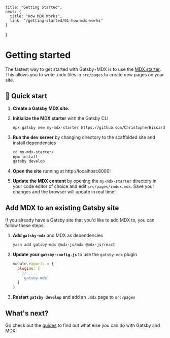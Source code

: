 	title: "Getting Started",
	next: {
	  title: "How MDX Works",
	  link: "/getting-started/01-how-mdx-works"
    }
}

# Getting started

The fastest way to get started with Gatsby+MDX is to use the [MDX
starter](https://github.com/ChristopherBiscardi/gatsby-starter-mdx-basic). This
allows you to write .mdx files in `src/pages` to create new pages on
your site. 

## 🚀 Quick start

1.  **Create a Gatsby MDX site.**

1. **Initialize the MDX starter** with the Gatsby CLI

    ```sh
    npx gatsby new my-mdx-starter https://github.com/ChristopherBiscardi/gatsby-starter-mdx-basic
    ```

1. **Run the dev server** by changing directory to the scaffolded site and install dependencies

    ```sh
    cd my-mdx-starter/
    npm install
    gatsby develop
    ```

1. **Open the site** running at http://localhost:8000!

1. **Update the MDX content** by opening the `my-mdx-starter` directory
    in your code editor of choice and edit `src/pages/index.mdx`.
    Save your changes and the browser will update in real time!

## Add MDX to an existing Gatsby site

If you already have a Gatsby site that you'd like to add MDX to, you
can follow these steps:

1. **Add `gatsby-mdx`** and MDX as dependencies

    ```sh
    yarn add gatsby-mdx @mdx-js/mdx @mdx-js/react
    ```

1. **Update your `gatsby-config.js`** to use the `gatsby-mdx` plugin

    ```js
    module.exports = {
      plugins: [
        // ....
        `gatsby-mdx`
      ]
    }
    ```

1. **Restart `gatsby develop`** and add an `.mdx` page to `src/pages`

## What's next?

Go check out the [guides](/guides) to find out what else you can do
with Gatsby and MDX! 
